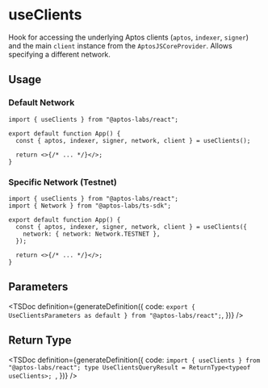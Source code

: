 
# useClients

Hook for accessing the underlying Aptos clients (`aptos`, `indexer`, `signer`) and the main `client` instance from the `AptosJSCoreProvider`. Allows specifying a different network.

## Usage

### Default Network

```tsx
import { useClients } from "@aptos-labs/react";

export default function App() {
  const { aptos, indexer, signer, network, client } = useClients();

  return <>{/* ... */}</>;
}
```

### Specific Network (Testnet)

```tsx
import { useClients } from "@aptos-labs/react";
import { Network } from "@aptos-labs/ts-sdk";

export default function App() {
  const { aptos, indexer, signer, network, client } = useClients({
    network: { network: Network.TESTNET },
  });

  return <>{/* ... */}</>;
}
```

## Parameters

<TSDoc
  definition={generateDefinition({
    code: `export { UseClientsParameters as default } from "@aptos-labs/react";`,
  })}
/>

## Return Type

<TSDoc
  definition={generateDefinition({
    code: `import { useClients } from "@aptos-labs/react";
    type UseClientsQueryResult = ReturnType<typeof useClients>;
    `,
  })}
/>
